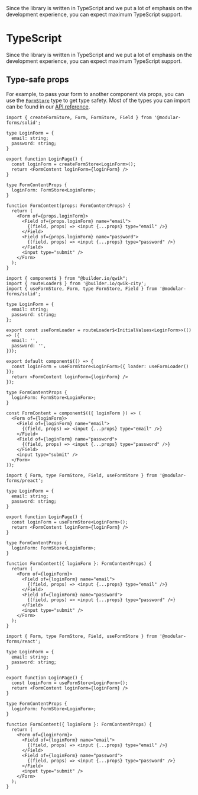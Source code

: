 
<Title>TypeScript</Title>
<Description>
  Since the library is written in TypeScript and we put a lot of emphasis on the
  development experience, you can expect maximum TypeScript support.
</Description>

# TypeScript

Since the library is written in TypeScript and we put a lot of emphasis on the development experience, you can expect maximum TypeScript support.

## Type-safe props

For example, to pass your form to another component via props, you can use the <A href="../../api/FormStore">`FormStore`</A> type to get type safety. Most of the types you can import can be found in our <A href="../../api">API reference</A>.

<Solid block>

```tsx
import { createFormStore, Form, FormStore, Field } from '@modular-forms/solid';

type LoginForm = {
  email: string;
  password: string;
}

export function LoginPage() {
  const loginForm = createFormStore<LoginForm>();
  return <FormContent loginForm={loginForm} />
}

type FormContentProps {
  loginForm: FormStore<LoginForm>;
}

function FormContent(props: FormContentProps) {
  return (
    <Form of={props.loginForm}>
      <Field of={props.loginForm} name="email">
        {(field, props) => <input {...props} type="email" />}
      </Field>
      <Field of={props.loginForm} name="password">
        {(field, props) => <input {...props} type="password" />}
      </Field>
      <input type="submit" />
    </Form>
  );
}
```

</Solid>

<Qwik block>

```tsx
import { component$ } from "@builder.io/qwik";
import { routeLoader$ } from '@builder.io/qwik-city';
import { useFormStore, Form, type FormStore, Field } from '@modular-forms/solid';

type LoginForm = {
  email: string;
  password: string;
};

export const useFormLoader = routeLoader$<InitialValues<LoginForm>>(() => ({
  email: '',
  password: '',
}));

export default component$(() => {
  const loginForm = useFormStore<LoginForm>({ loader: useFormLoader() });
  return <FormContent loginForm={loginForm} />
});

type FormContentProps {
  loginForm: FormStore<LoginForm>;
}

const FormContent = component$(({ loginForm }) => (
  <Form of={loginForm}>
    <Field of={loginForm} name="email">
      {(field, props) => <input {...props} type="email" />}
    </Field>
    <Field of={loginForm} name="password">
      {(field, props) => <input {...props} type="password" />}
    </Field>
    <input type="submit" />
  </Form>
));
```

</Qwik>

<Preact block>

```tsx
import { Form, type FormStore, Field, useFormStore } from '@modular-forms/preact';

type LoginForm = {
  email: string;
  password: string;
}

export function LoginPage() {
  const loginForm = useFormStore<LoginForm>();
  return <FormContent loginForm={loginForm} />
}

type FormContentProps {
  loginForm: FormStore<LoginForm>;
}

function FormContent({ loginForm }: FormContentProps) {
  return (
    <Form of={loginForm}>
      <Field of={loginForm} name="email">
        {(field, props) => <input {...props} type="email" />}
      </Field>
      <Field of={loginForm} name="password">
        {(field, props) => <input {...props} type="password" />}
      </Field>
      <input type="submit" />
    </Form>
  );
}
```

</Preact>

<React block>

```tsx
import { Form, type FormStore, Field, useFormStore } from '@modular-forms/react';

type LoginForm = {
  email: string;
  password: string;
}

export function LoginPage() {
  const loginForm = useFormStore<LoginForm>();
  return <FormContent loginForm={loginForm} />
}

type FormContentProps {
  loginForm: FormStore<LoginForm>;
}

function FormContent({ loginForm }: FormContentProps) {
  return (
    <Form of={loginForm}>
      <Field of={loginForm} name="email">
        {(field, props) => <input {...props} type="email" />}
      </Field>
      <Field of={loginForm} name="password">
        {(field, props) => <input {...props} type="password" />}
      </Field>
      <input type="submit" />
    </Form>
  );
}
```

</React>
